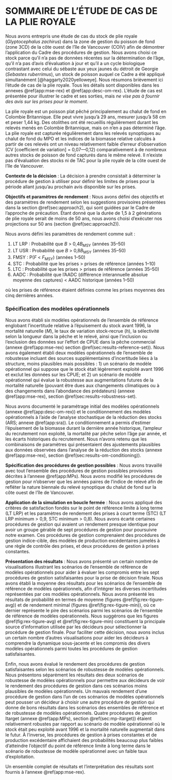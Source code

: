 \clearpage

# SOMMAIRE DE L’ÉTUDE DE CAS DE LA PLIE ROYALE

Nous avons entrepris une étude de cas du stock de plie royale (*Glyptocephalus zachirus*) dans la zone de gestion du poisson de fond (zone 3CD) de la côte ouest de l’île de Vancouver (COIV) afin de démontrer l’application du Cadre des procédures de gestion.
Nous avons choisi ce stock parce qu’il n’a pas de données récentes sur la détermination de l’âge, qu’il n’a pas d’avis d’évaluation à jour et qu’il a un cycle biologique contrastant avec celui du sébaste aux yeux jaunes du détroit de Georgie (*Sebastes ruberrimus*), un stock de poisson auquel ce Cadre a été appliqué simultanément [@haggarty2020yelloweye].
Nous résumons brièvement ici l’étude de cas de la plie royale. Tous les détails sont disponibles dans les annexes \@ref(app:mse-rex) et \@ref(app:desc-om-rex).
L’étude de cas est présentée pour illustrer le cadre et ses sorties, mais *ne vise pas à fournir des avis sur les prises pour le moment*.

La plie royale est un poisson plat pêché principalement au chalut de fond en Colombie Britannique.
Elle peut vivre jusqu’à 29 ans, mesurer jusqu’à 58 cm et peser 1,44 kg.
Des otolithes ont été recueillis régulièrement durant les relevés menés en Colombie Britannique, mais on n’en a pas déterminé l’âge.
La plie royale est capturée régulièrement dans les relevés synoptiques au chalut de fond du MPO et les indices de la biomasse relative calculés à partir de ces relevés ont un niveau relativement faible d’erreur d’observation (CV [coefficient de variation] = 0,07—0,12) comparativement à de nombreux autres stocks de poisson de fond capturés dans le même relevé.
Il n’existe pas d’évaluation des stocks ni de TAC pour la plie royale de la côte ouest de l’île de Vancouver.

**Contexte de la décision** :
La décision à prendre consistait à déterminer la procédure de gestion à utiliser pour définir les limites de prises pour la période allant jusqu’au prochain avis disponible sur les prises.

**Objectifs et paramètres de rendement** :
Nous avons défini des objectifs et des paramètres de rendement selon les suggestions provisoires présentées dans la section \@ref(sec:approach2), qui sont guidées par le Cadre de l’approche de précaution.
Étant donné que la durée de 1,5 à 2 générations de plie royale serait de moins de 50 ans, nous avons choisi d’exécuter nos projections sur 50 ans (section \@ref(sec:approach2)).

Nous avons défini les paramètres de rendement comme suit :

1. LT LRP : Probabilité que *B* > 0,4*B*~MSY~ (années 35--50)
2. LT USR : Probabilité que *B* > 0,8*B*~MSY~ (années 35--50)
3. FMSY : P(*F* < *F*~MSY~) (années 1--50)
4. STC : Probabilité que les prises > prises de référence (années 1--10)
5. LTC : Probabilité que les prises > prises de référence (années 35--50)
6. AADC : Probabilité que l’AADC (différence interannuelle absolue moyenne des captures) < AADC historique (années 1--50)

où les prises de référence étaient définies comme les prises moyennes des cinq dernières années.

### Spécification des modèles opérationnels
Nous avons établi six modèles opérationnels de l’ensemble de référence englobant l’incertitude relative à l’épuisement du stock avant 1996, la mortalité naturelle (*M*), le taux de variation stock-recrue (*h*), la sélectivité selon la longueur dans la pêche et le relevé, ainsi que l’inclusion ou l’exclusion des données sur l’effort de CPUE dans la pêche commercial (annexe \@ref(app:mse-rex) section \@ref(sec:results-reference-set)).
Nous avons également établi deux modèles opérationnels de l’ensemble de robustesse incluant des sources supplémentaires d’incertitude liées à la structure, moins plausibles mais possibles : 1) un scénario de modèle opérationnel qui suppose que le stock était légèrement exploité avant 1996 et exclut les données sur les CPUE; et 2) un scénario de modèle opérationnel qui évalue la robustesse aux augmentations futures de la mortalité naturelle (pouvant être dues aux changements climatiques ou à des changements dans l’abondance des prédateurs) (annexe \@ref(app:mse-rex), section \@ref(sec:results-robustness-set).

Nous avons documenté le paramétrage initial des modèles opérationnels (annexe \@ref(app:desc-om-rex)) et le conditionnement des modèles opérationnels à l’aide de l’analyse stochastique de la réduction des stocks (ARS; annexe \@ref(app:sra)).
Le conditionnement a permis d’estimer l’épuisement de la biomasse durant la dernière année historique, l’ampleur du recrutement non exploité, la mortalité par pêche selon l’âge par année, et les écarts historiques du recrutement.
Nous n’avons retenu que les combinaisons de paramètres qui présentaient des ajustements plausibles aux données observées dans l’analyse de la réduction des stocks (annexe \@ref(app:mse-rex), section \@ref(sec:results-om-conditioning)).

**Spécification des procédures de gestion possibles** :
Nous avons travaillé avec tout l’ensemble des procédures de gestion possibles provisoires décrites à l’annexe \@ref(app:MPs).
Nous avons modifié les procédures de gestion pour n’observer que les années paires de l’indice de relevé afin de refléter la nature biennale du relevé synoptique du chalut de fond sur la côte ouest de l’île de Vancouver.

**Application de la simulation en boucle fermée** :
Nous avons appliqué des critères de satisfaction fondés sur le point de référence limite à long terme (LT LRP) et les paramètres de rendement des prises à court terme (STC) (LT LRP minimum > 0,9, STC minimum > 0,8). Nous avons écarté certaines procédures de gestion qui avaient un rendement presque identique pour avoir un groupe gérable de sept procédures de gestion pour poursuivre notre examen.
Ces procédures de gestion comprenaient des procédures de gestion indice-cible, des modèles de production excédentaires jumelés à une règle de contrôle des prises, et deux procédures de gestion à prises constantes.

**Présentation des résultats** :
Nous avons présenté un certain nombre de visualisations illustrant les scénarios de l’ensemble de référence de modèles opérationnels pour aider à évaluer les compromis entre les sept procédures de gestion satisfaisantes pour la prise de décision finale.
Nous avons établi la moyenne des résultats pour les scénarios de l’ensemble de référence de modèles opérationnels, afin d’intégrer les diverses incertitudes représentées par ces modèles opérationnels.
Nous avons présenté les résultats de probabilité en termes de moyenne (figures \@ref(fig:rex-tigure-avg)) et de rendement minimal (figures \@ref(fig:rex-tigure-min)), où ce dernier représente le pire des scénarios parmi les scénarios de l’ensemble de référence de modèles opérationnels.
Nous suggérons que les figures \@ref(fig:rex-tigure-avg) et \@ref(fig:rex-tigure-min) constituent la principale source d’information utilisée par les décideurs pour sélectionner la procédure de gestion finale.
Pour faciliter cette décision, nous avons inclus un certain nombre d’autres visualisations pour aider les décideurs à comprendre la dynamique sous-jacente et les compromis des divers modèles opérationnels parmi toutes les procédures de gestion satisfaisantes.

Enfin, nous avons évalué le rendement des procédures de gestion satisfaisantes selon les scénarios de robustesse de modèles opérationnels.
Nous présentons séparément les résultats des deux scénarios de robustesse de modèles opérationnels pour permettre aux décideurs de voir le rendement des procédures de gestion dans ces scénarios moins plausibles de modèles opérationnels.
Un mauvais rendement d’une procédure de gestion dans l’un de ces scénarios de modèles opérationnels peut pousser un décideur à choisir une autre procédure de gestion qui donne de bons résultats dans les scénarios des ensembles de référence et de robustesse de modèles opérationnels.
Quatre procédures de gestion Itarget (annexe \@ref(app:MPs), section \@ref(sec:mp-itarget)) étaient relativement robustes par rapport au scénario de modèle opérationnel où le stock était peu exploité avant 1996 et la mortalité naturelle augmentait dans le futur.
À l’inverse, les procédures de gestion à prises constantes et de production excédentaire affichaient des probabilités beaucoup plus faibles d’atteindre l’objectif du point de référence limite à long terme dans le scénario de robustesse de modèle opérationnel avec un faible taux d’exploitation.

Un ensemble complet de résultats et l’interprétation des résultats sont fournis à l’annexe \@ref(app:mse-rex).
